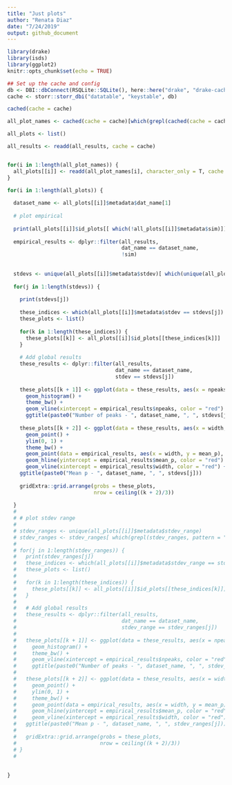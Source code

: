 ```yaml
---
title: "Just plots"
author: "Renata Diaz"
date: "7/24/2019"
output: github_document
---
```


```r
library(drake)
library(isds)
library(ggplot2)
knitr::opts_chunk$set(echo = TRUE)

## Set up the cache and config
db <- DBI::dbConnect(RSQLite::SQLite(), here::here("drake", "drake-cache.sqlite"))
cache <- storr::storr_dbi("datatable", "keystable", db)
```

```r

cached(cache = cache)

all_plot_names <- cached(cache = cache)[which(grepl(cached(cache = cache), pattern = "ids_plots"))]

all_plots <- list()

all_results <- readd(all_results, cache = cache)


for(i in 1:length(all_plot_names)) {
  all_plots[[i]] <- readd(all_plot_names[i], character_only = T, cache = cache)
}

for(i in 1:length(all_plots)) {
  
  dataset_name <- all_plots[[i]]$metadata$dat_name[1]
  
  # plot empirical
  
  print(all_plots[[i]]$id_plots[[ which(!all_plots[[i]]$metadata$sim)]])
  
  empirical_results <- dplyr::filter(all_results,
                                     dat_name == dataset_name,
                                     !sim)
  
  
  stdevs <- unique(all_plots[[i]]$metadata$stdev)[ which(unique(all_plots[[i]]$metadata$stdev) != "NA")]
  
  for(j in 1:length(stdevs)) {
    
    print(stdevs[j])
    
    these_indices <- which(all_plots[[i]]$metadata$stdev == stdevs[j])
    these_plots <- list()
    
    for(k in 1:length(these_indices)) {
      these_plots[[k]] <- all_plots[[i]]$id_plots[[these_indices[k]]]
    }
    
    # Add global results
    these_results <- dplyr::filter(all_results,
                                   dat_name == dataset_name,
                                   stdev == stdevs[j])
    
    these_plots[[k + 1]] <- ggplot(data = these_results, aes(x = npeaks)) +
      geom_histogram() + 
      theme_bw() +
      geom_vline(xintercept = empirical_results$npeaks, color = "red") +
      ggtitle(paste0("Number of peaks - ", dataset_name, ", ", stdevs[j]))
    
    these_plots[[k + 2]] <- ggplot(data = these_results, aes(x = width, y = mean_p)) +
      geom_point() + 
      ylim(0, 1) +
      theme_bw() +
      geom_point(data = empirical_results, aes(x = width, y = mean_p), color = "red") +
      geom_hline(yintercept = empirical_results$mean_p, color = "red") +
      geom_vline(xintercept = empirical_results$width, color = "red") +
    ggtitle(paste0("Mean p - ", dataset_name, ", ", stdevs[j]))
    
    gridExtra::grid.arrange(grobs = these_plots,
                            nrow = ceiling((k + 2)/3))
    
  }
  # 
  # # plot stdev range
  # 
  # stdev_ranges <- unique(all_plots[[i]]$metadata$stdev_range)
  # stdev_ranges <- stdev_ranges[ which(grepl(stdev_ranges, pattern = "_"))]
  # 
  # for(j in 1:length(stdev_ranges)) {
  #   print(stdev_ranges[j])
  #   these_indices <- which(all_plots[[i]]$metadata$stdev_range == stdev_ranges[j])
  #   these_plots <- list()
  #   
  #   for(k in 1:length(these_indices)) {
  #     these_plots[[k]] <- all_plots[[i]]$id_plots[[these_indices[k]]]
  #   }
  #   
  #   # Add global results
  #   these_results <- dplyr::filter(all_results,
  #                                  dat_name == dataset_name,
  #                                  stdev_range == stdev_ranges[j])
  #   
  #   these_plots[[k + 1]] <- ggplot(data = these_results, aes(x = npeaks)) +
  #     geom_histogram() + 
  #     theme_bw() +
  #     geom_vline(xintercept = empirical_results$npeaks, color = "red") +
  #     ggtitle(paste0("Number of peaks - ", dataset_name, ", ", stdev_ranges[j]))
  #   
  #   these_plots[[k + 2]] <- ggplot(data = these_results, aes(x = width, y = mean_p)) +
  #     geom_point() + 
  #     ylim(0, 1) +
  #     theme_bw() +
  #     geom_point(data = empirical_results, aes(x = width, y = mean_p), color = "red")+
  #     geom_hline(yintercept = empirical_results$mean_p, color = "red") +
  #     geom_vline(xintercept = empirical_results$width, color = "red") +
  #   ggtitle(paste0("Mean p - ", dataset_name, ", ", stdev_ranges[j]))
  #   
  #   gridExtra::grid.arrange(grobs = these_plots,
  #                           nrow = ceiling((k + 2)/3))
  # }
  # 
  
  
}

```
